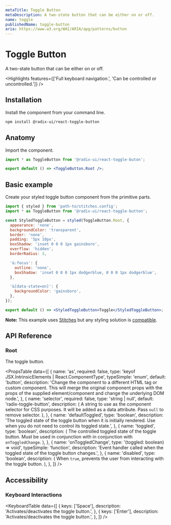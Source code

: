```yaml
---
metaTitle: Toggle Button
metaDescription: A two-state button that can be either on or off.
name: toggle
publishedName: toggle-button
aria: https://www.w3.org/WAI/ARIA/apg/patterns/button
---
```


# Toggle Button

<Description>A two-state button that can be either on or off.</Description>

<Highlights
  features={['Full keyboard navigation.', 'Can be controlled or uncontrolled.']}
/>

## Installation

Install the component from your command line.

```bash
npm install @radix-ui/react-toggle-button
```

## Anatomy

Import the component.

```jsx
import * as ToggleButton from '@radix-ui/react-toggle-buton';

export default () => <ToggleButton.Root />;
```

## Basic example

Create your styled toggle button component from the primitive parts.

```jsx
import { styled } from 'path-to/stitches.config';
import * as ToggleButton from '@radix-ui/react-toggle-button';

const StyledToggleButton = styled(ToggleButton.Root, {
  appearance: 'none',
  backgroundColor: 'transparent',
  border: 'none',
  padding: '5px 10px',
  boxShadow: 'inset 0 0 0 1px gainsboro',
  overflow: 'hidden',
  borderRadius: 3,

  '&:focus': {
    outline: 'none',
    boxShadow: 'inset 0 0 0 1px dodgerblue, 0 0 0 1px dodgerblue',
  },

  '&[data-state=on]': {
    backgroundColor: 'gainsboro',
  },
});

export default () => <StyledToggleButton>Toggle</StyledToggleButton>;
```

<Note>

**Note:** This example uses [Stitches](https://stitches.dev) but any styling solution is [compatible](/primitives/docs/guides/styling).

</Note>

## API Reference

### Root

The toggle button.

<PropsTable
  data={[
    {
      name: 'as',
      required: false,
      type: 'keyof JSX.IntrinsicElements | React.ComponentType<any>',
      typeSimple: 'enum',
      default: 'button',
      description:
        'Change the component to a different HTML tag or custom component. This will merge the original component props with the props of the supplied element/component and change the underlying DOM node.',
    },
    {
      name: 'selector',
      required: false,
      type: 'string | null',
      default: 'radix-toggle-button',
      description: (
        <span>
          A string to use as the component selector for CSS purposes. It will be
          added as a data attribute. Pass <Code>null</Code> to remove selector.
        </span>
      ),
    },
    {
      name: 'defaultToggled',
      type: 'boolean',
      description:
        'The toggled state of the toggle button when it is initially rendered. Use when you do not need to control its toggled state.',
    },
    {
      name: 'toggled',
      type: 'boolean',
      description: (
        <span>
          The controlled toggled state of the toggle button. Must be used in
          conjunction with in conjunction with <Code>onToggledChange</Code>.
        </span>
      ),
    },
    {
      name: 'onToggledChange',
      type: '(toggled: boolean) => void',
      typeSimple: 'function',
      description:
        'Event handler called when the toggled state of the toggle button changes.',
    },
    {
      name: 'disabled',
      type: 'boolean',
      description: (
        <span>
          When <Code>true</Code>, prevents the user from interacting with the
          toggle button.
        </span>
      ),
    },
  ]}
/>

## Accessibility

### Keyboard Interactions

<KeyboardTable
  data={[
    {
      keys: ['Space'],
      description: 'Activates/deactivates the toggle button.',
    },
    {
      keys: ['Enter'],
      description: 'Activates/deactivates the toggle button.',
    },
  ]}
/>
